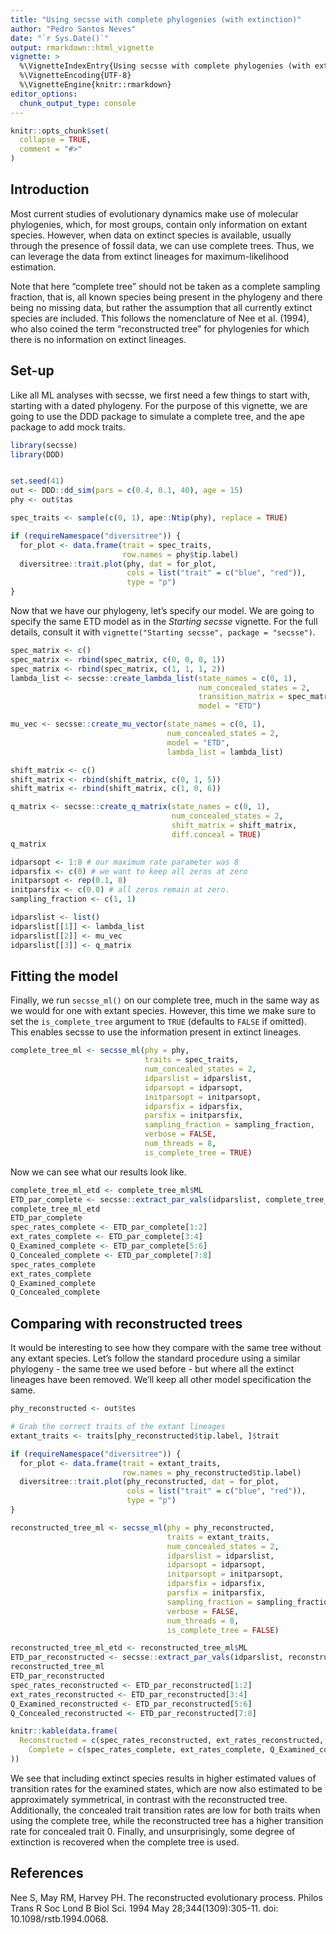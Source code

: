 ```yaml
---
title: "Using secsse with complete phylogenies (with extinction)"
author: "Pedro Santos Neves"
date: "`r Sys.Date()`"
output: rmarkdown::html_vignette
vignette: >
  %\VignetteIndexEntry{Using secsse with complete phylogenies (with extinction)}
  %\VignetteEncoding{UTF-8}
  %\VignetteEngine{knitr::rmarkdown}
editor_options: 
  chunk_output_type: console
---
```


```r
knitr::opts_chunk$set(
  collapse = TRUE,
  comment = "#>"
)
```

## Introduction

Most current studies of evolutionary dynamics make use of molecular phylogenies,
which, for most groups, contain only information on extant species. However,
when data on extinct species is available, usually through the presence of 
fossil data, we can use complete trees. Thus, we can leverage the data
from extinct lineages for maximum-likelihood estimation.

Note that here "complete tree" should not be taken as a complete sampling 
fraction, that is, all known species being present in the phylogeny and there 
being no missing data, but rather the assumption that all currently extinct 
species are included. This follows the nomenclature of Nee et al. (1994), 
who also coined the term "reconstructed tree" for phylogenies for which there
is no information on extinct lineages.

## Set-up

Like all ML analyses with secsse, we first need a few things to start with, 
starting with a dated phylogeny. For the purpose of this vignette, we are going
to use the DDD package to simulate a complete tree, and the ape package to add
mock traits.

```r
library(secsse)
library(DDD)


set.seed(41)
out <- DDD::dd_sim(pars = c(0.4, 0.1, 40), age = 15)
phy <- out$tas

spec_traits <- sample(c(0, 1), ape::Ntip(phy), replace = TRUE)

if (requireNamespace("diversitree")) {
  for_plot <- data.frame(trait = spec_traits,
                         row.names = phy$tip.label)
  diversitree::trait.plot(phy, dat = for_plot,
                          cols = list("trait" = c("blue", "red")),
                          type = "p")
}
```

Now that we have our phylogeny, let's specify our model. We are going to specify
the same ETD model as in the _Starting secsse_ vignette. For the full details,
consult it with `vignette("Starting secsse", package = "secsse")`.

``` r
spec_matrix <- c()
spec_matrix <- rbind(spec_matrix, c(0, 0, 0, 1))
spec_matrix <- rbind(spec_matrix, c(1, 1, 1, 2))
lambda_list <- secsse::create_lambda_list(state_names = c(0, 1),
                                          num_concealed_states = 2,
                                          transition_matrix = spec_matrix,
                                          model = "ETD")

mu_vec <- secsse::create_mu_vector(state_names = c(0, 1),
                                   num_concealed_states = 2,
                                   model = "ETD",
                                   lambda_list = lambda_list)

shift_matrix <- c()
shift_matrix <- rbind(shift_matrix, c(0, 1, 5))
shift_matrix <- rbind(shift_matrix, c(1, 0, 6))

q_matrix <- secsse::create_q_matrix(state_names = c(0, 1),
                                    num_concealed_states = 2,
                                    shift_matrix = shift_matrix,
                                    diff.conceal = TRUE)
q_matrix

idparsopt <- 1:8 # our maximum rate parameter was 8
idparsfix <- c(0) # we want to keep all zeros at zero
initparsopt <- rep(0.1, 8)
initparsfix <- c(0.0) # all zeros remain at zero.
sampling_fraction <- c(1, 1)

idparslist <- list()
idparslist[[1]] <- lambda_list
idparslist[[2]] <- mu_vec
idparslist[[3]] <- q_matrix
```

## Fitting the model

Finally, we run `secsse_ml()` on our complete tree, much in the same way as we 
would for one with extant species. However, this time we make sure to set the 
`is_complete_tree` argument to `TRUE` (defaults to `FALSE` if omitted). This
enables secsse to use the information present in extinct lineages.

```r
complete_tree_ml <- secsse_ml(phy = phy,
                              traits = spec_traits,
                              num_concealed_states = 2,
                              idparslist = idparslist,
                              idparsopt = idparsopt,
                              initparsopt = initparsopt,
                              idparsfix = idparsfix,
                              parsfix = initparsfix,
                              sampling_fraction = sampling_fraction,
                              verbose = FALSE,
                              num_threads = 8,
                              is_complete_tree = TRUE)
```

Now we can see what our results look like.

```r
complete_tree_ml_etd <- complete_tree_ml$ML
ETD_par_complete <- secsse::extract_par_vals(idparslist, complete_tree_ml$MLpars)
complete_tree_ml_etd
ETD_par_complete
spec_rates_complete <- ETD_par_complete[1:2]
ext_rates_complete <- ETD_par_complete[3:4]
Q_Examined_complete <- ETD_par_complete[5:6]
Q_Concealed_complete <- ETD_par_complete[7:8]
spec_rates_complete
ext_rates_complete
Q_Examined_complete
Q_Concealed_complete
```

## Comparing with reconstructed trees

It would be interesting to see how they compare with the same tree without any
extant species. Let's follow the standard procedure using a similar phylogeny -
the same tree we used before - but where all the extinct lineages have been 
removed. We'll keep all other model specification the same.

```r
phy_reconstructed <- out$tes

# Grab the correct traits of the extant lineages
extant_traits <- traits[phy_reconstructed$tip.label, ]$trait

if (requireNamespace("diversitree")) {
  for_plot <- data.frame(trait = extant_traits,
                         row.names = phy_reconstructed$tip.label)
  diversitree::trait.plot(phy_reconstructed, dat = for_plot,
                          cols = list("trait" = c("blue", "red")),
                          type = "p")
}

reconstructed_tree_ml <- secsse_ml(phy = phy_reconstructed,
                                   traits = extant_traits,
                                   num_concealed_states = 2,
                                   idparslist = idparslist,
                                   idparsopt = idparsopt,
                                   initparsopt = initparsopt,
                                   idparsfix = idparsfix,
                                   parsfix = initparsfix,
                                   sampling_fraction = sampling_fraction,
                                   verbose = FALSE,
                                   num_threads = 8,
                                   is_complete_tree = FALSE)

```


```r
reconstructed_tree_ml_etd <- reconstructed_tree_ml$ML
ETD_par_reconstructed <- secsse::extract_par_vals(idparslist, reconstructed_tree_ml$MLpars)
reconstructed_tree_ml
ETD_par_reconstructed
spec_rates_reconstructed <- ETD_par_reconstructed[1:2]
ext_rates_reconstructed <- ETD_par_reconstructed[3:4]
Q_Examined_reconstructed <- ETD_par_reconstructed[5:6]
Q_Concealed_reconstructed <- ETD_par_reconstructed[7:8]

knitr::kable(data.frame(
  Reconstructed = c(spec_rates_reconstructed, ext_rates_reconstructed, Q_Examined_reconstructed, Q_Concealed_reconstructed),
    Complete = c(spec_rates_complete, ext_rates_complete, Q_Examined_complete, Q_Concealed_complete), row.names = c("Speciation rate 0", "Speciation rate 1", "Extinction rate 0", "Extinction rate 1", "Transition examined rate 0", "Transition examined rate 1", "Transition concealed rate 0", "Transition concealed rate 1")
))
```

We see that including extinct species results in higher estimated values of transition rates for the examined states, which are now also estimated to be approximately symmetrical, in contrast with the reconstructed tree. Additionally, the concealed trait transition rates are low for both traits when using the complete tree, while the reconstructed tree has a higher transition rate for concealed trait 0. Finally, and unsurprisingly, some degree of extinction is recovered when the complete tree is used.

## References

Nee S, May RM, Harvey PH. The reconstructed evolutionary process. Philos Trans R Soc Lond B Biol Sci. 1994 May 28;344(1309):305-11. doi: 10.1098/rstb.1994.0068.